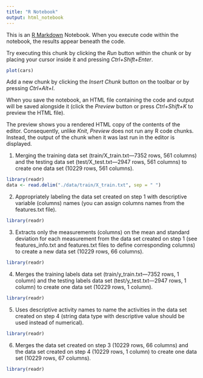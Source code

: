 ```yaml
---
title: "R Notebook"
output: html_notebook
---
```


This is an [R Markdown](http://rmarkdown.rstudio.com) Notebook. When you execute code within the notebook, the results appear beneath the code.

Try executing this chunk by clicking the *Run* button within the chunk or by placing your cursor inside it and pressing *Ctrl+Shift+Enter*.

```r
plot(cars)
```

Add a new chunk by clicking the *Insert Chunk* button on the toolbar or by pressing *Ctrl+Alt+I*.

When you save the notebook, an HTML file containing the code and output will be saved alongside it (click the *Preview* button or press *Ctrl+Shift+K* to preview the HTML file).

The preview shows you a rendered HTML copy of the contents of the editor. Consequently, unlike *Knit*, *Preview* does not run any R code chunks. Instead, the output of the chunk when it was last run in the editor is displayed.

1.  Merging the training data set (train/X_train.txt—7352 rows, 561 columns) and the testing data set (test/X_test.txt—2947 rows, 561 columns) to create one data set (10229 rows, 561 columns).

```r
library(readr)
data <- read.delim("./data/train/X_train.txt", sep = " ")
```

2.  Appropriately labeling the data set created on step 1 with descriptive variable (columns) names (you can assign columns names from the features.txt file).

```r
library(readr)
```

3.  Extracts only the measurements (columns) on the mean and standard deviation for each measurement from the data set created on step 1 (see features_info.txt and features.txt files to define corresponding columns) to create a new data set (10229 rows, 66 columns).

```r
library(readr)
```

4.  Merges the training labels data set (train/y_train.txt—7352 rows, 1 column) and the testing labels data set (test/y_test.txt—2947 rows, 1 column) to create one data set (10229 rows, 1 column).

```r
library(readr)
```

5.  Uses descriptive activity names to name the activities in the data set created on step 4 (string data type with descriptive value should be used instead of numerical).

```r
library(readr)
```

6.  Merges the data set created on step 3 (10229 rows, 66 columns) and the data set created on step 4 (10229 rows, 1 column) to create one data set (10229 rows, 67 columns).

```r
library(readr)
```
